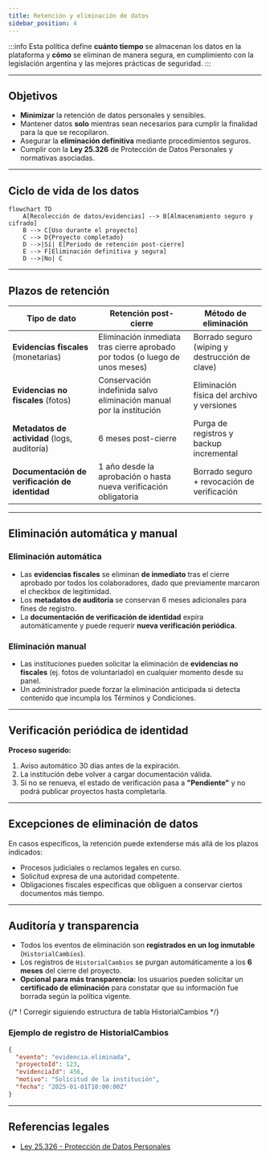 ```yaml
---
title: Retención y eliminación de datos
sidebar_position: 4
---
```


:::info
Esta política define **cuánto tiempo** se almacenan los datos en la plataforma y **cómo** se eliminan de manera segura, en cumplimiento con la legislación argentina y las mejores prácticas de seguridad.
:::

---

## Objetivos

- **Minimizar** la retención de datos personales y sensibles.
- Mantener datos **solo** mientras sean necesarios para cumplir la finalidad para la que se recopilaron.
- Asegurar la **eliminación definitiva** mediante procedimientos seguros.
- Cumplir con la **Ley 25.326** de Protección de Datos Personales y normativas asociadas.

---

## Ciclo de vida de los datos

```mermaid
flowchart TD
    A[Recolección de datos/evidencias] --> B[Almacenamiento seguro y cifrado]
    B --> C[Uso durante el proyecto]
    C --> D{Proyecto completado}
    D -->|Sí| E[Periodo de retención post-cierre]
    E --> F[Eliminación definitiva y segura]
    D -->|No| C
```

---

## Plazos de retención

| Tipo de dato | Retención post-cierre | Método de eliminación |
| ------------ | --------------------- | --------------------- |
| **Evidencias fiscales** (monetarias) | Eliminación inmediata tras cierre aprobado por todos (o luego de unos meses)                | Borrado seguro (wiping y destrucción de clave) |
| **Evidencias no fiscales** (fotos)  | Conservación indefinida salvo eliminación manual por la institución | Eliminación física del archivo y versiones     |
| **Metadatos de actividad** (logs, auditoría)                            | 6 meses post-cierre                                                 | Purga de registros y backup incremental        |
| **Documentación de verificación de identidad**                          | 1 año desde la aprobación o hasta nueva verificación obligatoria    | Borrado seguro + revocación de verificación    |

---

## Eliminación automática y manual

### Eliminación automática

* Las **evidencias fiscales** se eliminan **de inmediato** tras el cierre aprobado por todos los colaboradores, dado que previamente marcaron el checkbox de legitimidad.
* Los **metadatos de auditoría** se conservan 6 meses adicionales para fines de registro.
* La **documentación de verificación de identidad** expira automáticamente y puede requerir **nueva verificación periódica**.

### Eliminación manual

* Las instituciones pueden solicitar la eliminación de **evidencias no fiscales** (ej. fotos de voluntariado) en cualquier momento desde su panel.
* Un administrador puede forzar la eliminación anticipada si detecta contenido que incumpla los Términos y Condiciones.

---

## Verificación periódica de identidad

**Proceso sugerido:**

1. Aviso automático 30 días antes de la expiración.
2. La institución debe volver a cargar documentación válida.
3. Si no se renueva, el estado de verificación pasa a **"Pendiente"** y no podrá publicar proyectos hasta completarla.

---

## Excepciones de eliminación de datos

En casos específicos, la retención puede extenderse más allá de los plazos indicados:

* Procesos judiciales o reclamos legales en curso.
* Solicitud expresa de una autoridad competente.
* Obligaciones fiscales específicas que obliguen a conservar ciertos documentos más tiempo.

---

## Auditoría y transparencia

* Todos los eventos de eliminación son **registrados en un log inmutable** (`HistorialCambios`).
* Los registros de `HistorialCambios` se purgan automáticamente a los **6 meses** del cierre del proyecto.
* **Opcional para más transparencia:** los usuarios pueden solicitar un **certificado de eliminación** para constatar que su información fue borrada según la política vigente.

{/* ! Corregir siguiendo estructura de tabla HistorialCambios */}

### Ejemplo de registro de HistorialCambios

```json
{
  "evento": "evidencia.eliminada",
  "proyectoId": 123,
  "evidenciaId": 456,
  "motivo": "Solicitud de la institución",
  "fecha": "2025-01-01T10:00:00Z"
}
```


---

## Referencias legales

* [Ley 25.326 - Protección de Datos Personales](https://www.argentina.gob.ar/aaip/datospersonales)